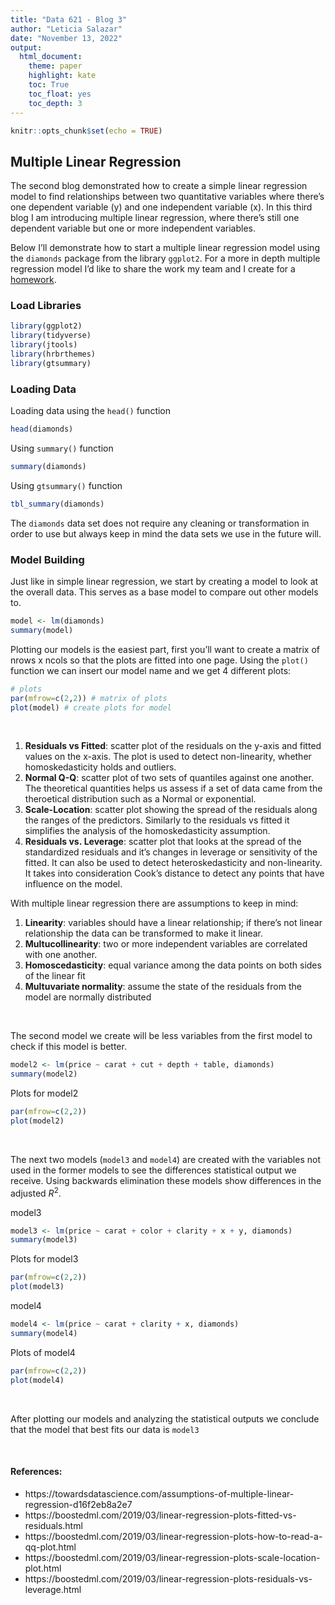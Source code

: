 ```yaml
---
title: "Data 621 - Blog 3"
author: "Leticia Salazar"
date: "November 13, 2022"
output: 
  html_document:
    theme: paper
    highlight: kate
    toc: True
    toc_float: yes
    toc_depth: 3
---
```


```r
knitr::opts_chunk$set(echo = TRUE)
```

## Multiple Linear Regression

The second blog demonstrated how to create a simple linear regression model to find relationships between two quantitative variables where there's one dependent variable (y) and one independent variable (x). In this third blog I am introducing multiple linear regression, where there's still one dependent variable but one or more independent variables. 

Below I'll demonstrate how to start a multiple linear regression model using the `diamonds` package from the library `ggplot2`. For a more in depth multiple regression model I'd like to share the work my team and I create for a [homework](https://rpubs.com/letisalba/data621_hwk1). 

### Load Libraries

```r
library(ggplot2)
library(tidyverse)
library(jtools)
library(hrbrthemes)
library(gtsummary)
```


### Loading Data

Loading data using the `head()` function
```r
head(diamonds)
```


Using `summary()` function
```r
summary(diamonds)
```

Using `gtsummary()` function
```r
tbl_summary(diamonds)
```

The `diamonds` data set does not require any cleaning or transformation in order to use but always keep in mind the data sets we use in the future will.


### Model Building 

Just like in simple linear regression, we start by creating a model to look at the overall data. This serves as a base model to compare out other models to.
```r
model <- lm(diamonds)
summary(model)
```

Plotting our models is the easiest part, first you'll want to create a matrix of nrows x ncols so that the plots are fitted into one page. Using the `plot()` function we can insert our model name and we get 4 different plots:
```r
# plots
par(mfrow=c(2,2)) # matrix of plots
plot(model) # create plots for model
```
$~$

1. **Residuals vs Fitted**: scatter plot of the residuals on the y-axis and fitted values on the x-axis. The plot is used to detect non-linearity, whether homoskedasticity holds and outliers.
2. **Normal Q-Q**:  scatter plot of two sets of quantiles against one another. The theoretical quantities helps us assess if a set of data came from the theroetical distribution such as a Normal or exponential.
3. **Scale-Location**: scatter plot showing the spread of the residuals along the ranges of the predictors. Similarly to the residuals vs fitted it simplifies the analysis of the homoskedasticity assumption.
4. **Residuals vs. Leverage**: scatter plot that looks at the spread of the standardized residuals and it's changes in leverage or sensitivity of the fitted. It can also be used to detect heteroskedasticity and non-linearity. It takes into consideration Cook's distance to detect any points that have influence on the model.

With multiple linear regression there are assumptions to keep in mind:

1. **Linearity**: variables should have a linear relationship; if there's not linear relationship the data can be transformed to make it linear.
2. **Multucollinearity**: two or more independent variables are correlated with one another.
3. **Homoscedasticity**: equal variance among the data points on both sides of the linear fit
4. **Multuvariate normality**: assume the state of the residuals from the model are normally distributed


$~$

The second model we create will be less variables from the first model to check if this model is better.
```r
model2 <- lm(price ~ carat + cut + depth + table, diamonds)
summary(model2)
```

Plots for model2
```r
par(mfrow=c(2,2))
plot(model2)
```
$~$

The next two models (`model3` and `model4`) are created with the variables not used in the former models to see the differences statistical output we receive. Using backwards elimination these models show differences in the adjusted $R^2$. 

model3
```r
model3 <- lm(price ~ carat + color + clarity + x + y, diamonds)
summary(model3)
```

Plots for model3
```r
par(mfrow=c(2,2))
plot(model3)
```

model4
```r
model4 <- lm(price ~ carat + clarity + x, diamonds)
summary(model4)
```

Plots of model4
```r
par(mfrow=c(2,2))
plot(model4)
```

$~$

After plotting our models and analyzing the statistical outputs we conclude that the model that best fits our data is `model3`

$~$

#### References:
* https://towardsdatascience.com/assumptions-of-multiple-linear-regression-d16f2eb8a2e7
* https://boostedml.com/2019/03/linear-regression-plots-fitted-vs-residuals.html
* https://boostedml.com/2019/03/linear-regression-plots-how-to-read-a-qq-plot.html
* https://boostedml.com/2019/03/linear-regression-plots-scale-location-plot.html
* https://boostedml.com/2019/03/linear-regression-plots-residuals-vs-leverage.html

